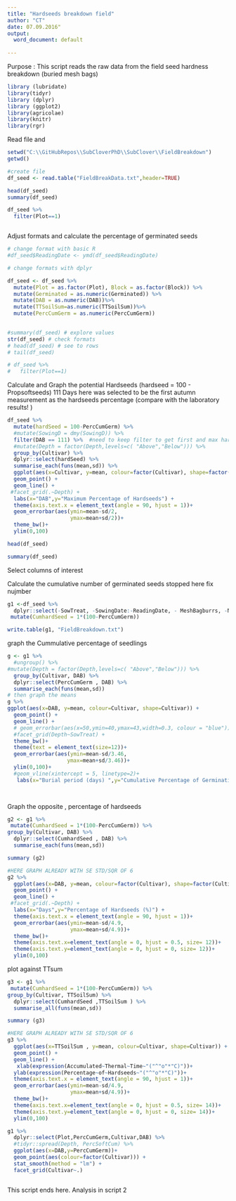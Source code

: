 ```yaml
---
title: "Hardseeds breakdown field"
author: "CT"
date: 07.09.2016"
output:
  word_document: default
  
---
```

Purpose : 
This script reads the raw data from the field seed hardness breakdown (buried mesh bags)
  

```r
library (lubridate)
library(tidyr)
library (dplyr)
library (ggplot2)
library(agricolae)
library(knitr)
library(rgr)
```

Read file and 
```r
setwd("C:\\GitHubRepos\\SubCloverPhD\\SubClover\\FieldBreakdown")
getwd()

#create file
df_seed <- read.table("FieldBreakData.txt",header=TRUE)

head(df_seed)
summary(df_seed)

df_seed %>%
  filter(Plot==1)



```

Adjust formats and calculate the percentage of germinated seeds 
```r
# change format with basic R 
#df_seed$ReadingDate <- ymd(df_seed$ReadingDate)

# change formats with dplyr 

df_seed <- df_seed %>%
  mutate(Plot = as.factor(Plot), Block = as.factor(Block)) %>%
  mutate(Germinated = as.numeric(Germinated)) %>%
  mutate(DAB = as.numeric(DAB))%>%
  mutate(TTSoilSum=as.numeric(TTSoilSum))%>%
  mutate(PercCumGerm = as.numeric(PercCumGerm))
  

#summary(df_seed) # explore values
str(df_seed) # check formats
# head(df_seed) # see to rows
# tail(df_seed)

# df_seed %>%
#   filter(Plot==1)
```

Calculate and Graph the potential Hardseeds (hardseed = 100 - Propsoftseeds) 
111 Days here was selected to be the first autumn measurement as the hardseeds percentage (compare with the laboratory results! )

```r
df_seed %>%
  mutate(hardSeed = 100-PercCumGerm) %>%
  #mutate(SowingD = dmy(SowingD)) %>%
  filter(DAB == 111) %>%  #need to keep filter to get first and max hardseed percent
  #mutate(Depth = factor(Depth,levels=c( "Above","Below"))) %>%
  group_by(Cultivar) %>%
  dplyr::select(hardSeed) %>%
  summarise_each(funs(mean,sd)) %>%
  ggplot(aes(x=Cultivar, y=mean, colour=factor(Cultivar), shape=factor(Cultivar))) +
  geom_point() +
  geom_line() +
 #facet_grid(.~Depth) +
  labs(x="DAB",y="Maximum Percentage of Hardseeds") +
  theme(axis.text.x = element_text(angle = 90, hjust = 1))+
  geom_errorbar(aes(ymin=mean-sd/2,
                    ymax=mean+sd/2))+
  theme_bw()+
  ylim(0,100)

head(df_seed)

summary(df_seed)

```






Select columns of interest 

Calculate the cumulative number of germinated seeds 
stopped here fix nujmber 

```r

 
g1 <-df_seed %>%
  dplyr::select(-SowTreat, -SowingDate:-ReadingDate, - MeshBagburrs, -NumberSeedsPerBurr)%>% 
 mutate(CumhardSeed = 1*(100-PercCumGerm)) 

write.table(g1, "FieldBreakdown.txt")
```

graph the Cummulative percentage of seedlings 


```r




g <- g1 %>%
  #ungroup() %>%
#mutate(Depth = factor(Depth,levels=c( "Above","Below"))) %>%
  group_by(Cultivar, DAB) %>%
  dplyr::select(PercCumGerm , DAB) %>%
  summarise_each(funs(mean,sd))
# then graph the means 
g %>%
ggplot(aes(x=DAB, y=mean, colour=Cultivar, shape=Cultivar)) +
  geom_point() +
  geom_line() +
  # geom_errorbar(aes(x=50,ymin=40,ymax=43,width=0.3, colour = "blue"))+ #LSD value
  #facet_grid(Depth~SowTreat) +
  theme_bw()+
  theme(text = element_text(size=12))+
  geom_errorbar(aes(ymin=mean-sd/3.46,
                   ymax=mean+sd/3.46))+
  ylim(0,100)+
  #geom_vline(xintercept = 5, linetype=2)+
   labs(x="Burial period (days) ",y="Cumulative Percentage of Germination (%) ")
  



```


Graph the opposite , percentage of hardseeds 

```r



g2 <- g1 %>%
 mutate(CumhardSeed = 1*(100-PercCumGerm)) %>%
group_by(Cultivar, DAB) %>%
  dplyr::select(CumhardSeed , DAB) %>%
  summarise_each(funs(mean,sd)) 

summary (g2) 

#HERE GRAPH ALREADY WITH SE STD/SQR OF 6 
g2 %>%
  ggplot(aes(x=DAB, y=mean, colour=factor(Cultivar), shape=factor(Cultivar))) +
  geom_point() +
  geom_line() +
 #facet_grid(.~Depth) +
  labs(x="Days",y="Percentage of Hardseeds (%)") +
  theme(axis.text.x = element_text(angle = 90, hjust = 1))+
  geom_errorbar(aes(ymin=mean-sd/4.9,
                    ymax=mean+sd/4.9))+
  theme_bw()+
  theme(axis.text.x=element_text(angle = 0, hjust = 0.5, size= 12))+
  theme(axis.text.y=element_text(angle = 0, hjust = 0, size= 12))+
  ylim(0,100)


```

plot against TTsum

```r

g3 <- g1 %>%
 mutate(CumhardSeed = 1*(100-PercCumGerm)) %>%
group_by(Cultivar, TTSoilSum) %>%
  dplyr::select(CumhardSeed ,TTSoilSum ) %>%
  summarise_all(funs(mean,sd)) 

summary (g3) 

#HERE GRAPH ALREADY WITH SE STD/SQR OF 6 
g3 %>%
  ggplot(aes(x=TTSoilSum , y=mean, colour=Cultivar, shape=Cultivar)) +
  geom_point() +
  geom_line() +
   xlab(expression(Accumulated~Thermal~Time~"("^"o"*"C)"))+
  ylab(expression(Percentage~of~Hardseeds~"("^"o"*"C)"))+
  theme(axis.text.x = element_text(angle = 90, hjust = 1))+
  geom_errorbar(aes(ymin=mean-sd/4.9,
                    ymax=mean+sd/4.9))+
  theme_bw()+
  theme(axis.text.x=element_text(angle = 0, hjust = 0.5, size= 14))+
  theme(axis.text.y=element_text(angle = 0, hjust = 0, size= 14))+
  ylim(0,100)


```






```r


g1 %>%
  dplyr::select(Plot,PercCumGerm,Cultivar,DAB) %>%
  #tidyr::spread(Depth, PercSoftCum) %>%
  ggplot(aes(x=DAB,y=PercCumGerm))+
  geom_point(aes(colour=factor(Cultivar))) +
  stat_smooth(method = "lm") +
  facet_grid(Cultivar~.)



```

This script ends here. 
Analysis in script 2 


